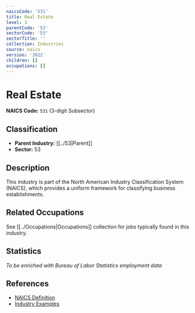 ```yaml
---
naicsCode: '531'
title: Real Estate
level: 3
parentCode: '53'
sectorCode: '53'
sectorTitle: ''
collection: Industries
source: naics
version: '2022'
children: []
occupations: []
---
```

# Real Estate

**NAICS Code:** `531` (3-digit Subsector)

## Classification

- **Parent Industry:** [[../53|Parent]]
- **Sector:** 53

## Description

This industry is part of the North American Industry Classification System (NAICS), which provides a uniform framework for classifying business establishments.

## Related Occupations

See [[../Occupations|Occupations]] collection for jobs typically found in this industry.

## Statistics

*To be enriched with Bureau of Labor Statistics employment data*

## References

- [NAICS Definition](https://www.census.gov/naics/)
- [Industry Examples](https://www.census.gov/naics/2022NAICS/)

